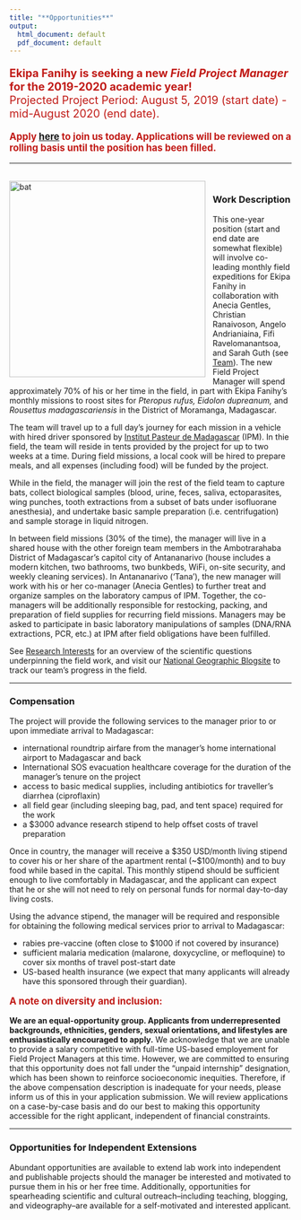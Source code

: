 ```yaml
---
title: "**Opportunities**"
output:
  html_document: default
  pdf_document: default
---
```


<style type="text/css">
h1.title {
  font-size: 31px;
  text-align: left;
  color:black;
}
</style>



<div style="text-align: left; font-size: 1.4em; color:#C11B17;">
**Ekipa Fanihy is seeking a new *Field Project Manager* for the 2019-2020 academic year!**<br>
Projected Project Period: August 5, 2019 (start date) - mid-August 2020 (end date). 
</div>

<div style="text-align: left; font-size: 1.2em; color:#C11B17;">
**Apply [here](https://airtable.com/shrAk41LfK72Xaabn) to join us today. Applications will be reviewed on a rolling basis until the position has been filled.**
</div>

---

<br>
<img src="ekipa_fanihy_happy.jpg" alt="bat" style="height: 350px; padding-right: 10px;" align="left"><div style="text-align: left; font-size: 1.2em; padding-right=100px">
</div>

### **Work Description**

This one-year position (start and end date are somewhat flexible) will involve co-leading monthly field expeditions for Ekipa Fanihy in collaboration with Anecia Gentles, Christian Ranaivoson, Angelo Andrianiaina, Fifi Ravelomanantsoa, and Sarah Guth (see [Team](team.html)). The new Field Project Manager will spend approximately 70% of his or her time in the field, in part with Ekipa Fanihy's monthly missions to roost sites for *Pteropus rufus,* *Eidolon dupreanum,* and *Rousettus madagascariensis* in the District of Moramanga, Madagascar. 

The team will travel up to a full day's journey for each mission in a vehicle with hired driver sponsored by [Institut Pasteur de Madagascar ](http://www.pasteur.mg/) (IPM). In thie field, the team will reside in tents provided by the project for up to two weeks at a time. During field missions, a local cook will be hired to prepare meals, and all expenses (including food) will be funded by the project.

While in the field, the manager will join the rest of the field team to capture bats, collect biological samples (blood, urine, feces, saliva, ectoparasites, wing punches, tooth extractions from a subset of bats under isofluorane anesthesia), and undertake basic sample preparation (i.e. centrifugation) and sample storage in liquid nitrogen. 

In between field missions (30% of the time), the manager will live in a shared house with the other foreign team members in the Ambotrarahaba District of Madagascar's capitol city of Antananarivo (house includes a modern kitchen, two bathrooms, two bunkbeds, WiFi, on-site security, and weekly cleaning services). In Antananarivo ('Tana'), the new manager will work with his or her co-manager (Anecia Gentles) to further treat and organize samples on the laboratory campus of IPM. Together, the co-managers will be additionally responsible for restocking, packing, and preparation of field supplies for recurring field missions. Managers may be asked to participate in basic laboratory manipulations of samples (DNA/RNA extractions, PCR, etc.) at IPM after field obligations have been fulfilled.

See [Research Interests](research_interests.html) for an overview of the scientific questions underpinning the field work, and visit our [National Geographic Blogsite](https://openexplorer.nationalgeographic.com/expedition/ekipafanihy/) to track our team's progress in the field.


---

### **Compensation**

The project will provide the following services to the manager prior to or upon immediate arrival to Madagascar:

* international roundtrip airfare from the manager's home international airport to Madagascar and back
* International SOS evacuation healthcare coverage for the duration of the manager's tenure on the project
* access to basic medical supplies, including antibiotics for traveller's diarrhea (ciproflaxin)
* all field gear (including sleeping bag, pad, and tent space) required for the work
* a $3000 advance research stipend to help offset costs of travel preparation


Once in country, the manager will receive a \$350 USD/month living stipend to cover his or her share of the apartment rental (~$100/month) and to buy food while based in the capital. This monthly stipend should be sufficient enough to live comfortably in Madagascar, and the applicant can expect that he or she will not need to rely on personal funds for normal day-to-day living costs. 

Using the advance stipend, the manager will be required and responsible for obtaining the following medical services prior to arrival to Madagascar: 

* rabies pre-vaccine (often close to $1000 if not covered by insurance)
* sufficient malaria medication (malarone, doxycycline, or mefloquine) to cover six months of travel post-start date
* US-based health insurance (we expect that many applicants will already have this sponsored through their guardian). 

<div style="text-align: left; font-size: 1.2em; color:#C11B17;">
**A note on diversity and inclusion:** 
</div>

**We are an equal-opportunity group. Applicants from underrepresented backgrounds, ethnicities, genders, sexual orientations, and lifestyles are enthusiastically encouraged to apply.** We acknowledge that we are unable to provide a salary competitive with full-time US-based employement for Field Project Managers at this time. However, we are committed to ensuring that this opportunity does not fall under the "unpaid internship" designation, which has been shown to reinforce socioeconomic inequities. Therefore, if the above compensation description is inadequate for your needs, please inform us of this in your application submission. We will review applications on a case-by-case basis and do our best to making this opportunity accessible for the right applicant, independent of financial constraints.



---


### **Opportunities for Independent Extensions**

Abundant opportunities are available to extend lab work into independent and publishable projects should the manager be interested and motivated to pursue them in his or her free time. Additionally, opportunities for spearheading scientific and cultural outreach--including teaching, blogging, and videography--are available for a self-motivated and interested applicant.


